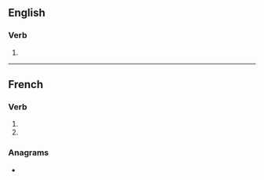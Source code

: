 {{also|capitalisés}}

==English==

===Verb===
{{head|en|verb form}}

# {{en-third-person singular of|capitalise}}

----

==French==

===Verb===
{{fr-verb-form}}

# {{inflection of|capitaliser||2|s|pres|indc|lang=fr}}
# {{inflection of|capitaliser||2|s|pres|subj|lang=fr}}

===Anagrams===
* {{l|fr|spécialisât}}